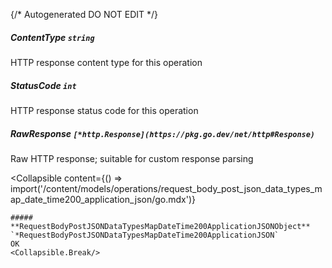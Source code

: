 {/* Autogenerated DO NOT EDIT  */}

##### **ContentType** `string`
HTTP response content type for this operation

##### **StatusCode** `int`
HTTP response status code for this operation

##### **RawResponse** `[*http.Response](https://pkg.go.dev/net/http#Response)`
Raw HTTP response; suitable for custom response parsing

<Collapsible
    content={() => import('/content/models/operations/request_body_post_json_data_types_map_date_time200_application_json/go.mdx')}
>
    ##### **RequestBodyPostJSONDataTypesMapDateTime200ApplicationJSONObject** `*RequestBodyPostJSONDataTypesMapDateTime200ApplicationJSON`
    OK
    <Collapsible.Break/>
</Collapsible>

